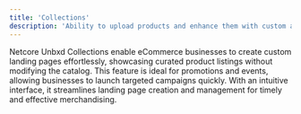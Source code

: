 ```yaml
---
title: 'Collections'
description: 'Ability to upload products and enhance them with custom attributes for landing pages'
---
```


Netcore Unbxd Collections enable eCommerce businesses to create custom landing pages effortlessly, showcasing curated product listings without modifying the catalog. This feature is ideal for promotions and events, allowing businesses to launch targeted campaigns quickly. With an intuitive interface, it streamlines landing page creation and management for timely and effective merchandising.

